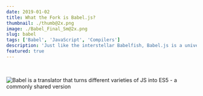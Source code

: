 ```yaml
---
date: 2019-01-02
title: What the Fork is Babel.js?
thumbnail: ./thumb@2x.png
image: ./Babel_Final_Sm@2x.png
slug: babel
tags: ['Babel', 'JavaScript', 'Compilers']
description: 'Just like the interstellar Babelfish, Babel.js is a universal translator for JavaScript. But more practical and less cosmic.'
featured: true
---
```


<br />

![Babel is a translator that turns different varieties of JS into ES5 - a commonly shared version](./Babel_Final_Sm@2x.png)

